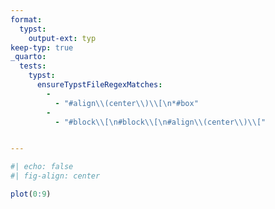 ```yaml
---
format:
  typst:
    output-ext: typ
keep-typ: true
_quarto:
  tests:
    typst:
      ensureTypstFileRegexMatches:
        -
          - "#align\\(center\\)\\[\n*#box"
        -
          - "#block\\[\n#block\\[\n#align\\(center\\)\\["


---
```


```r
#| echo: false
#| fig-align: center

plot(0:9)
```
